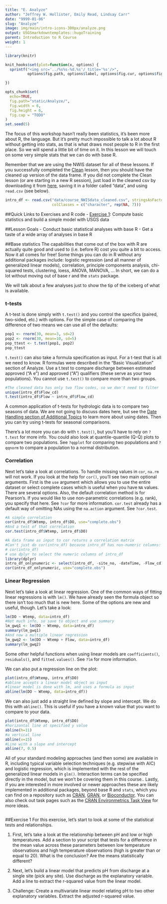 ```yaml
---
title: "E. Analyze"
author: "Jeffrey W. Hollister, Emily Read, Lindsay Carr"
date: "9999-01-06"
slug: "Analyze"
image: img/main/intro-icons-300px/analyze.png
output: USGSmarkdowntemplates::hugoTraining
parent: Introduction to R Course
weight: 1
---
```


```r
library(knitr)

knit_hooks$set(plot=function(x, options) {
  sprintf("<img src='../%s%s-%d.%s'/ title='%s'/>", 
          options$fig.path, options$label, options$fig.cur, options$fig.ext, options$fig.cap)

})

opts_chunk$set(
  echo=TRUE,
  fig.path="static/Analyze/",
  fig.width = 6,
  fig.height = 6,
  fig.cap = "TODO"
)
set.seed(5)
```

The focus of this workshop hasn't really been statistics, it's been more about R, the language.  But it's pretty much impossible to talk a lot about R without getting into stats, as that is what draws most people to R in the first place. So we will spend a little bit of time on it.  In this lesson we will touch on some very simple stats that we can do with base R.  

Remember that we are using the NWIS dataset for all of these lessons. If you successfully completed the [Clean](/intro-curriculum/clean) lesson, then you should have the cleaned up version of the data frame. If you did not complete the Clean lesson (or are starting in a new R session), just load in the cleaned csv by downloading it from [here](/intro-curriculum/data), saving it in a folder called "data", and using `read.csv` (see below).

```r
intro_df <- read.csv("data/course_NWISdata_cleaned.csv", stringsAsFactors = FALSE, 
                     colClasses = c("character", rep(NA, 7)))
```

##Quick Links to Exercises and R code
- [Exercise 1](#exercise-1): Compute basic statistics and build a simple model with USGS data

##Lesson Goals
- Conduct basic statistical analyses with base R
- Get a taste of a wide array of analyses in base R

##Base statistics
The capabilities that come out of the box with R are actually quite good and used to (i.e. before R) cost you quite a bit to access.  Now it all comes for free!  Some things you can do in R without any additional packages include: logistic regression (and all manner of generalized linear models), correlation, principle components analysis, chi-squared tests, clustering, loess, ANOVA, MANOVA, ...  In short, we can do a lot without moving out of base r and the `stats` package.

We will talk about a few analyses just to show the tip of the iceberg of what is available.

### t-tests
A t-test is done simply with `t.test()` and you control the specifics (paired, two-sided, etc.) with options.  For the simple case of comparing the difference of two means we can use all of the defaults:

```r
pop1 <- rnorm(30, mean=3, sd=2)
pop2 <- rnorm(30, mean=10, sd=5)
pop_ttest <- t.test(pop1, pop2)
pop_ttest
```

`t.test()` can also take a formula specification as input. For a t-test that is all we need to know. R formulas were described in the "Basic Visualization" section of Analyze. Use a t.test to compare discharge between estimated approved ("A e") and approved ("A") qualifiers (these serve as your two populations). You cannot use `t.test()` to compare more than two groups.

```r
#The cleaned data has only two flow codes, so we don't need to filter
unique(intro_df$Flow_cd)
t.test(intro_df$Flow ~ intro_df$Flow_cd)
```

A common application of t-tests for hydrologic data is to compare two seasons of data. We are not going to discuss dates here, but see the [Date Handling section of Additional Topics](/intro-curriculum/Additional/#date-handling) to learn more about using dates. Then you can try using t-tests for seasonal comparisons.

There's a lot more you can do with `t.test()`, but you'll have to rely on `?t.test` for more info. You could also look at quantile-quantile (Q-Q) plots to compare two populations. See `?qqplot` for comparing two populations and `?qqnorm` to compare a population to a normal distribution.

### Correlation
Next let's take a look at correlations. To handle missing values in `cor`, `na.rm` will not work. If you look at the help for `cor()`, you'll see two main optional arguments.  First is the `use` argument which allows you to use the entire dataset or select complete cases which is useful when you have `NA` values.  There are several options. Also, the default correlation method is for Pearson's.  If you would like to use non-parametric correlations (e.g. rank), you specify that here. See `?cor` for more information. `cor.test` already has a default way of omitting NAs using the `na.action` argument. See `?cor.test`. 

```r
#A simple correlation
cor(intro_df$Wtemp, intro_df$DO, use="complete.obs")
#And a test of that correlation
cor.test(intro_df$Wtemp, intro_df$DO)

#A data frame as input to cor returns a correlation matrix
#Can't just do cor(intro_df) because intro_df has non-numeric columns:
# cor(intro_df)
# use dplyr to select the numeric columns of intro_df
library(dplyr)
intro_df_onlynumeric <- select(intro_df, -site_no, -dateTime, -Flow_cd)  
cor(intro_df_onlynumeric, use="complete.obs")
```

### Linear Regression
Next let's take a look at linear regression.  One of the common ways of fitting linear regressions is with `lm()`.  We have already seen the formula object so there isn't too much that is new here.  Some of the options are new and useful, though.  Let's take a look:

```r
lm(DO ~ Wtemp, data=intro_df)
#Not much info, so save to object and use summary
lm_gwq1 <- lm(DO ~ Wtemp, data=intro_df)
summary(lm_gwq1)
#And now a multiple linear regression
lm_gwq2 <- lm(DO ~ Wtemp + Flow, data=intro_df)
summary(lm_gwq2)
```

Some other helpful functions when using linear models are `coefficients()`, `residuals()`, and `fitted.values()`. See `?lm` for more information.

We can also put a regression line on the plot:

```r
plot(intro_df$Wtemp, intro_df$DO)
#abline accepts a linear model object as input
#linear model is done with lm, and uses a formula as input
abline(lm(DO ~ Wtemp, data=intro_df))
```

We can also just add a straight line defined by slope and intercept.  We do this with `abline()`. This is useful if you have a known value that you want to compare to your data. 

```r
plot(intro_df$Wtemp, intro_df$DO)
#horizontal line at specified y value
abline(h=11)
#a vertical line
abline(v=15)
#Line with a slope and intercept
abline(7, 0.5)
```

All of your standard modeling approaches (and then some) are available in R, including typical variable selection techniques (e.g. stepwise with AIC) and logistic regression, which is implemented with the rest of the generalized linear models in `glm()`.  Interaction terms can be specified directly in the model, but we won't be covering them in this course..  Lastly, if you are interested in more involved or newer approaches these are likely implemented in additional packages, beyond base R and `stats`, which you can find on a repository such as [CRAN](https://cran.rstudio.com), [GRAN](http://owi.usgs.gov/R/gran.html), or [Bioconductor](https://www.bioconductor.org/packages/release/BiocViews.html#___Software). You can also check out task pages such as the [CRAN Environmetrics Task View](https://cran.r-project.org/web/views/Environmetrics.html) for more ideas.

```r
```

##Exercise 1
For this exercise, let's start to look at some of the statistical tests and relationships. 

1. First, let's take a look at the relationship between pH and low or high temperatures.  Add a section to your script that tests for a difference in the mean value across these parameters between low temperature observations and high temperature observations (high is greater than or equal to 20). What is the conclusion? Are the means statistically different?

2. Next, let's build a linear model that predicts pH from discharge at a single site (pick any site). Use discharge as the explanatory variable. Add a line to extract the r-squared value from the linear model. 

4. Challenge: Create a multivariate linear model relating pH to two other explanatory variables. Extract the adjusted r-squared value. 
